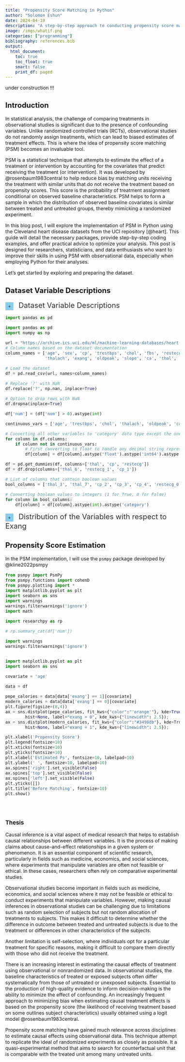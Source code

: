 ```yaml
---
title: "Propensity Score Matching in Python"
author: "Solomon Eshun"
date: 2024-04-19
description: "A step-by-step approach to conducting propensity score matching in Python"
image: /imgs/whatif.png
categories: ["programming"]
bibliography: references.bib
output: 
  html_document:
    toc: true
    toc_float: true
    smart: false
    print_df: paged
---
```




<style>
.circle-img {
  border-radius: 50%;
  width: 300px;
  height: 280px;
  object-fit: cover;
}
body {
    font-size: 16px;
}
.justify-text {
  text-align: justify;
  text-justify: inter-word;
}
details {
  position: relative;
}
details > summary {
  color: #333333;
  font-size: 24px;
  list-style: none;
  cursor: pointer;
  outline: none;
}
details > summary::-webkit-details-marker {
  display: none; 
}
details > summary:before {
  content: "+";
  display: inline-block;
  width: 25px; 
  height: 25px;
  line-height: 25px;
  text-align: center;
  background: #87CEEB; 
  border: 1px solid #ccc;
  margin-right: 10px;
  font-size: 16px;
}
details[open] > summary:before {
  content: "−";
}
</style>



under construction !!!



## Introduction


In statistical analysis, the challenge of comparing treatments in observational studies is significant due to the presence of confounding variables. Unlike randomized controlled trials (RCTs), observational studies do not randomly assign treatments, which can lead to biased estimates of treatment effects. This is where the idea of propensity score matching (PSM) becomes an invaluable tool.

PSM is a statistical technique that attempts to estimate the effect of a treatment or intervention by accounting for the covariates that predict receiving the treatment (or intervention). It was developed by @rosenbaum1983central to help reduce bias by matching units receiving the treatment with similar units that do not receive the treatment based on propensity scores. This score is the probability of treatment assignment conditional on observed baseline characteristics. PSM helps to form a sample in which the distribution of observed baseline covariates is similar between treated and untreated groups, thereby mimicking a randomized experiment.

In this blog post, I will explore the implementation of PSM in Python using the Cleveland heart disease datasets from the UCI repository [@heart]. This guide will detail the necessary packages, provide step-by-step coding examples, and offer practical advice to optimize your analysis. This post is designed for researchers, statisticians, and data enthusiasts who want to improve their skills in using PSM with observational data, especially when employing Python for their analyses.

Let’s get started by exploring and preparing the dataset.

## Dataset Variable Descriptions



<details>
<summary>Dataset Variable Descriptions</summary>
- `age`: Age of the patient.
- `sex`: Sex of the patient (1 = male; 0 = female).
- `cp`: Chest pain type with the following categories:
    - 1: typical angina
    - 2: atypical angina
    - 3: non-anginal pain
    - 4: asymptomatic
- `trestbps`: Resting blood pressure (in mm Hg on admission to the hospital).
- `chol`: Serum cholesterol in mg/dl.
- `fbs`: Fasting blood sugar > 120 mg/dl (1 = true; 0 = false).
- `restecg`: Resting electrocardiographic results (Values 0, 1, 2).
- `thalach`: Maximum heart rate achieved.
- `exang`: Exercise-induced angina (1 = yes; 0 = no).
- `oldpeak`: ST depression induced by exercise relative to rest.
- `slope`: The slope of the peak exercise ST segment.
- `ca`: Number of major vessels (0-3) colored by fluoroscopy.
- `thal`: A short form for thalassemia (3 = normal; 6 = fixed defect; 7 = reversible defect).
- `num` (the predicted attribute): Diagnosis of heart disease (angiographic disease status) —
    - Value 0: < 50% diameter narrowing
    - Values 1-4: > 50% diameter narrowing


- exang (Exercise Induced Angina): This variable is binary (1 = yes, 0 = no) and indicates whether the patient experienced angina (chest pain) induced by exercise. It is a good candidate for a treatment variable because angina can be considered as an "event" or "condition" whose impact on other health outcomes can be assessed.

- num (Diagnosis of Heart Disease): This is the outcome variable and is already coded as 0 = no presence and 1-4 indicating different types of defects (often, any value > 0 is considered as presence of disease). This variable can be used to determine the effect of exercise-induced angina on the presence of heart disease.

</details>









```python

import pandas as pd

import pandas as pd
import numpy as np

url = "https://archive.ics.uci.edu/ml/machine-learning-databases/heart-disease/processed.cleveland.data"
# Column names based on the dataset documentation
column_names = ['age', 'sex', 'cp', 'trestbps', 'chol', 'fbs', 'restecg',
                'thalach', 'exang', 'oldpeak', 'slope', 'ca', 'thal', 'num']

# Load the dataset
df = pd.read_csv(url, names=column_names)

# Replace '?' with NaN
df.replace('?', np.nan, inplace=True)

# Option to drop rows with NaN
df.dropna(inplace=True)


```


```python

df['num'] = (df['num'] > 0).astype(int)

continuous_vars = ['age', 'trestbps', 'chol', 'thalach', 'oldpeak', 'ca']

# Converting all other variables to 'category' data type except the ones in continuous_vars
for column in df.columns:
    if column not in continuous_vars:
        # First converting to float to handle any decimal string representations
        df[column] = df[column].astype('float').astype('int64').astype('category')

df = pd.get_dummies(df, columns=['thal', 'cp', 'restecg'])
df = df.drop(columns=['thal_6', 'restecg_1', 'cp_1'])

# List of columns that contain boolean values
bool_columns = ['thal_3', 'thal_7', 'cp_2', 'cp_3', 'cp_4', 'restecg_0', 'restecg_2']

# Converting boolean values to integers (1 for True, 0 for False)
for column in bool_columns:
    df[column] = df[column].astype(int).astype('category')


```



<details>
<summary>Distribution of the Variables with respect to Exang</summary>
```python


import seaborn as sns
import matplotlib.pyplot as plt


# Filtering out the 'num' and 'exang' columns from plotting
plot_columns = df.columns[~df.columns.isin(['num', 'exang'])]

# Determine the number of subplots
n_vars = plot_columns.size
n_cols = 4
n_rows = (n_vars + n_cols - 1) // n_cols  # This ensures enough rows to accommodate all plots

# Create a figure to hold the subplots
fig, axes = plt.subplots(n_rows, n_cols, figsize=(15, 5 * n_rows))
axes = axes.flatten()  # Flatten the axes array for easy iteration

# Iterate through the list of columns and create plots
for i, column in enumerate(plot_columns):
    ax = axes[i]
    if df[column].dtype in ['int64', 'float64']:  # Adjust based on your specific data types
        sns.histplot(data=df, x=column, hue='exang', element='step', stat='density', common_norm=False, ax=ax)
        ax.set_title(f'Distribution of {column} by Exang')
        ax.set_xlabel(column)
        ax.set_ylabel('Density')
        ax.legend(title='Exang', labels=['No Angina (0)', 'With Angina (1)'], loc='best')
    else:
        sns.countplot(x=column, hue='exang', data=df, ax=ax)
        ax.set_title(f'Count of {column} by Exang')
        ax.set_xlabel(column)
        ax.set_ylabel('Count')
        ax.legend(title='Exang', labels=['No Angina (0)', 'With Angina (1)'], loc='best')

# Adjust layout to prevent overlap and ensure labels are readable
plt.tight_layout()
plt.show()



```
</details>



## Propensity Score Estimation

In the PSM implementation, I will use the `psmpy` package developed by @kline2022psmpy

```python

from psmpy import PsmPy
from psmpy.functions import cohenD
from psmpy.plotting import *
import matplotlib.pyplot as plt
import seaborn as sns
import warnings
warnings.filterwarnings('ignore')
import math

```



```python

import researchpy as rp

# rp.summary_cat(df['num'])

import warnings
warnings.filterwarnings('ignore')


import matplotlib.pyplot as plt
import seaborn as sns

covariate = 'age'

data = df

pepe_calories = data[data['exang'] == 1][covariate]
modern_calories = data[data['exang'] == 0][covariate]
plt.figure(figsize=(8,4))
ax = sns.distplot(pepe_calories, fit_kws={"color":"'orange'"}, kde=True,#palette=["#3498db",'orange']
        hist=None, label="exang = 0", kde_kws={"linewidth": 2.5});
ax = sns.distplot(modern_calories, fit_kws={"color":"#3498db"}, kde=True,
        hist=None, label="exang = 1", kde_kws={"linewidth": 2.5});

plt.xlabel('Propensity Score')
plt.legend(fontsize=10)
plt.xticks(fontsize=10)
plt.yticks(fontsize=10)
plt.xlabel('Estimated Ps', fontsize=10, labelpad=10)
plt.ylabel(' ', fontsize=10, labelpad=10)
ax.spines['right'].set_visible(False)
ax.spines['top'].set_visible(False)
ax.spines['left'].set_visible(False)
plt.yticks([])
plt.title('Before Matching', fontsize=10)
plt.show()





```



### Thesis

Causal inference is a vital aspect of medical research that helps to establish causal relationships between different variables. It is the process of making claims about cause-and-effect relationships in a given system or phenomenon. It is an essential component of scientific research, particularly in fields such as medicine, economics, and social sciences, where experiments that manipulate variables are often not feasible or ethical. In these cases, researchers often rely on comparative experimental studies.


Observational studies become important in fields such as medicine, economics, and social sciences where it may not be feasible or ethical to conduct experiments that manipulate variables. However, making causal inferences in observational studies can be challenging due to limitations such as random selection of subjects but not random allocation of treatments to subjects. This makes it difficult to determine whether the difference in outcome between treated and untreated subjects is due to the treatment or differences in other characteristics of the subjects.

Another limitation is self-selection, where individuals opt for a particular treatment for specific reasons, making it difficult to compare them directly with those who did not receive the treatment.

There is an increasing interest in estimating the causal effects of treatment using observational or nonrandomized data. In observational studies, the baseline characteristics of treated or exposed subjects often differ systematically from those of untreated or unexposed subjects. Essential to the production of high-quality evidence to inform decision-making is the ability to minimize the effect of confounding. An increasingly frequent approach to minimizing bias when estimating causal treatment effects is based on the propensity score (the likelihood of receiving treatment based on some outlines subject characteristics) usually obtained using a logit model @rosenbaum1983central.

Propensity score matching have gained much relevance across disciplines to estimate causal effects using observational data. This technique attempt to replicate the ideal of randomized experiments as closely as possible. It a quasi-experimental method that aims to search for counterfactual unit that is comparable with the treated unit among many untreated units.



